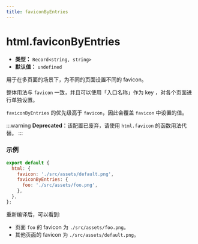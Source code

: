 ```yaml
---
title: faviconByEntries
---
```


# html.faviconByEntries

- **类型：** `Record<string, string>`
- **默认值：** `undefined`

用于在多页面的场景下，为不同的页面设置不同的 favicon。

整体用法与 `favicon` 一致，并且可以使用「入口名称」作为 key ，对各个页面进行单独设置。

`faviconByEntries` 的优先级高于 `favicon`，因此会覆盖 `favicon` 中设置的值。

:::warning
**Deprecated**：该配置已废弃，请使用 `html.favicon` 的函数用法代替。
:::

### 示例

```js
export default {
  html: {
    favicon: './src/assets/default.png',
    faviconByEntries: {
      foo: './src/assets/foo.png',
    },
  },
};
```

重新编译后，可以看到:

- 页面 `foo` 的 favicon 为 `./src/assets/foo.png`。
- 其他页面的 favicon 为 `./src/assets/default.png`。

